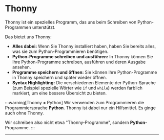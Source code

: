 # Thonny
Thonny ist ein spezielles Programm, das uns beim Schreiben von Python-Programmen unterstützt.

Das bietet uns Thonny:
- **Alles dabei:** Wenn Sie Thonny installiert haben, haben Sie bereits alles, was sie zum Python-Programmieren benötigen.
- **Python-Programme schreiben und ausführen:** In Thonny können Sie Ihre Python-Programme schreiben, ausführen und deren Ausgabe ansehen.
- **Programme speichern und öffnen:** Sie können Ihre Python-Programme in Thonny speichern und später wieder öffnen.
- **Syntax Highlighting:** Die verschiedenen Elemente der Python-Sprache (zum Beispiel spezielle Wörter wie `if` und `while`) werden farblich markiert, um eine bessere Übersicht zu bieten.

:::warning[Thonny ≠ Python]
Wir verwenden zum Programmieren die Programmiersprache **Python**. Thonny ist dabei nur ein Hilfsmittel. Es ginge auch ohne Thonny.

Wir schreiben also nicht etwa "Thonny-Programme", sondern **Python**-Programme.
:::

---